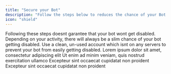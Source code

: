 ```yaml
---
title: "Secure your Bot"
description: "Follow the steps below to reduces the chance of your Bot getting banned."
icon: "shield"
---
```

<Note>Following these steps doesnt garantee that your bot wont get disabled. Depending on your activity, there will always be a slim chance of your bot getting disabled.</Note>
<CardGroup cols={1}>
  <Card title="Do not use your main account!" icon="square-1" color="#ea5a0c">
  Use a clean, un-used account which isnt on any servers to prevent your bot from easily getting disabled.
  </Card>
  <Card title="Add the bot to an application team." icon="square-2" color="#0285c7">
    Lorem ipsum dolor sit amet, consectetur adipiscing elit
  </Card>
  <Card title="Use a custom domain." icon="square-3" color="#16a34a">
    Ut enim ad minim veniam, quis nostrud exercitation ullamco
  </Card>
  <Card title="Use an appropriate bot name." icon="square-4" color="#dc2626">
    Excepteur sint occaecat cupidatat non proident
  </Card>
  <Card title="Only use the bot for RestoreCord." icon="square-4" color="#dc2626">
    Excepteur sint occaecat cupidatat non proident
  </Card>
</CardGroup>
